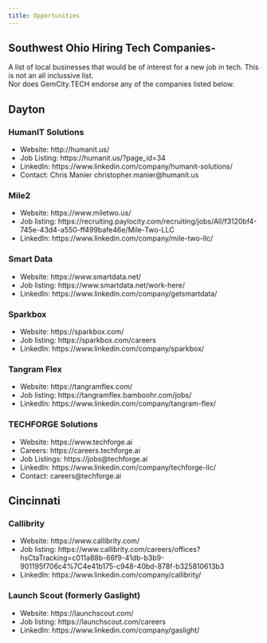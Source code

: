 ```yaml
---
title: Opportunities
---
```


## Southwest Ohio Hiring Tech Companies- 

A list of local businesses that would be of interest for a new job in tech.  This is not an all inclussive list.  
Nor does GemCity.TECH endorse any of the companies listed below.

## Dayton


### HumanIT Solutions

* Website: http://humanit.us/
* Job Listing: https://humanit.us/?page_id=34
* LinkedIn: https://www.linkedin.com/company/humanit-solutions/
* Contact: Chris Manier christopher.manier@humanit.us

### Mile2

* Website: https://www.miletwo.us/
* Job listing: https://recruiting.paylocity.com/recruiting/jobs/All/f3120bf4-745e-43d4-a550-ff499bafe46e/Mile-Two-LLC
* LinkedIn: https://www.linkedin.com/company/mile-two-llc/

### Smart Data

* Website: https://www.smartdata.net/
* Job listing: https://www.smartdata.net/work-here/
* LinkedIn: https://www.linkedin.com/company/getsmartdata/

### Sparkbox

* Website: https://sparkbox.com/
* Job listing: https://sparkbox.com/careers
* LinkedIn: https://www.linkedin.com/company/sparkbox/

### Tangram Flex

* Website: https://tangramflex.com/
* Job listing: https://tangramflex.bamboohr.com/jobs/
* LinkedIn: https://www.linkedin.com/company/tangram-flex/

### TECHFORGE Solutions

* Website: https://www.techforge.ai
* Careers: https://careers.techforge.ai 
* Job Listings: https://jobs@techforge.ai
* LinkedIn: https://www.linkedin.com/company/techforge-llc/ 
* Contact: careers@techforge.ai 

## Cincinnati


### Callibrity

* Website: https://www.callibrity.com/
* Job listing: https://www.callibrity.com/careers/offices?hsCtaTracking=c011a88b-66f9-41db-b3b9-901195f706c4%7C4e41b175-c948-40bd-878f-b325810613b3
* LinkedIn: https://www.linkedin.com/company/callibrity/

### Launch Scout (formerly Gaslight)

* Website: https://launchscout.com/ 
* Job listing: https://launchscout.com/careers 
* LinkedIn: https://www.linkedin.com/company/gaslight/

